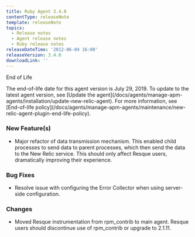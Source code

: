 ```yaml
---
title: Ruby Agent 3.4.0
contentType: releaseNote
template: releaseNote
topics:
  - Release notes
  - Agent release notes
  - Ruby release notes
releaseDateTime: '2012-06-04 16:00'
releaseVersion: 3.4.0
downloadLink: ''
---
```


End of Life

<Callout variant="important">
  The end-of-life date for this agent version is July 29, 2019. To update to the latest agent version, see [Update the agent](/docs/agents/manage-apm-agents/installation/update-new-relic-agent). For more information, see [End-of-life policy](/docs/agents/manage-apm-agents/maintenance/new-relic-agent-plugin-end-life-policy).
</Callout>

### New Feature(s)

* Major refactor of data transmission mechanism. This enabled child processes to send data to parent processes, which then send the data to the New Relic service. This should only affect Resque users, dramatically improving their experience.

### Bug Fixes

* Resolve issue with configuring the Error Collector when using server-side configuration.

### Changes

* Moved Resque instrumentation from rpm_contrib to main agent. Resque users should discontinue use of rpm_contrib or upgrade to 2.1.11.

